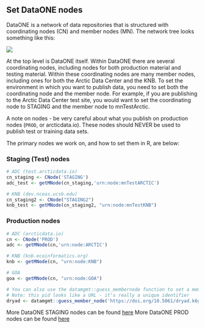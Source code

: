 ## Set DataONE nodes 

DataONE is a network of data repositories that is structured with coordinating nodes (CN) and member nodes (MN). The network tree looks something like this:

![](../images/dataone-nodes-tree.png)

At the top level is DataONE itself. Within DataONE there are several coordinating nodes, including nodes for both production material and testing material. Within these coordinating nodes are many member nodes, including ones for both the Arctic Data Center and the KNB. To set the environment in which you want to publish data, you need to set both the coordinating node and the member node. For example, if you are publishing to the Arctic Data Center test site, you would want to set the coordinating node to STAGING and the member node to mnTestArctic.

:::{.callout-warning}
A note on nodes - be very careful about what you publish on production nodes (`PROD`, or arcticdata.io). These nodes should NEVER be used to publish test or training data sets.
:::

The primary nodes we work on, and how to set them in R, are below:

### Staging (Test) nodes

```r
# ADC (test.arcticdata.io)
cn_staging <- CNode('STAGING')
adc_test <- getMNode(cn_staging,'urn:node:mnTestARCTIC')

# KNB (dev.nceas.ucsb.edu)
cn_staging2 <- CNode("STAGING2")
knb_test <- getMNode(cn_staging2, "urn:node:mnTestKNB")
```

### Production nodes

```r
# ADC (arcticdata.io)
cn <- CNode('PROD')
adc <- getMNode(cn,'urn:node:ARCTIC')

# KNB (knb.ecoinformatics.org)
knb <- getMNode(cn, "urn:node:KNB")

# GOA 
goa <- getMNode(cn, "urn:node:GOA")

# You can also use the datamgmt::guess_membernode function to set a member node
# Note: this pid looks like a URL - it's really a unique identifier
dryad <- datamgmt::guess_member_node('https://doi.org/10.5061/dryad.k6gf1tf/15?ver=2018-09-18T03:54:10.492+00:00')
```

More DataONE STAGING nodes can be found <a href = 'https://cn-stage.test.dataone.org/cn/v2/node' target='_blank'>here</a>
More DataONE PROD nodes can be found <a href = 'https://cn.dataone.org/cn/v2/node' target='_blank'>here</a>

